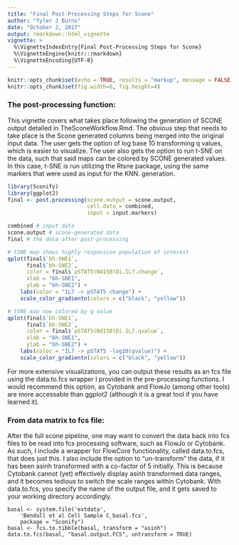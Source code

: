 ```yaml
---
title: "Final Post-Processing Steps for Scone"
author: "Tyler J Burns"
date: "October 2, 2017"
output: rmarkdown::html_vignette
vignette: >
  %\VignetteIndexEntry{Final Post-Processing Steps for Scone}
  %\VignetteEngine{knitr::rmarkdown}
  %\VignetteEncoding{UTF-8}
---
```


```r
knitr::opts_chunk$set(echo = TRUE, results = "markup", message = FALSE, warning = FALSE)
knitr::opts_chunk$set(fig.width=6, fig.height=4) 
```

### The post-processing function:  
This vignette covers what takes place following the generation of SCONE output detailed in TheSconeWorkflow.Rmd. The obvious step that needs to take place is the Scone generated columns being merged into the original input data. The user gets the option of log base 10 transforming q values, which is easier to visualize. The user also gets the option to run t-SNE on the data, such that said maps can be colored by SCONE generated values. In this case, t-SNE is run utilizing the Rtsne package, using the same markers that were used as input for the KNN. generation. 

```r
library(Sconify)
library(ggplot2)
final <- post.processing(scone.output = scone.output,
                         cell.data = combined,
                         input = input.markers)

combined # input data
scone.output # scone-generated data
final # the data after post-processing

# tSNE map shows highly responsive population of interest
qplot(final$`bh-SNE1`, 
      final$`bh-SNE2`, 
      color = final$`pSTAT5(Nd150)Di.IL7.change`, 
      xlab = "bh-SNE1",
      ylab = "bh-SNE2") + 
    labs(color = "IL7 -> pSTAT5 change") + 
    scale_color_gradientn(colors = c("black", "yellow")) 

# tSNE map now colored by q value
qplot(final$`bh-SNE1`, 
      final$`bh-SNE2`, 
      color = final$`pSTAT5(Nd150)Di.IL7.qvalue`, 
      xlab = "bh-SNE1",
      ylab = "bh-SNE2") + 
    labs(color = "IL7 -> pSTAT5 -log10(qvalue)") + 
    scale_color_gradientn(colors = c("black", "yellow"))
```

For more extensive visualizations, you can output these results as an fcs file using the data.to.fcs wrapper I provided in the pre-processing functions. I would recommend this option, as Cytobank and FlowJo (among other tools) are more accessable than ggplot2 (although it is a great tool if you have learned it).

### From data matrix to fcs file:
After the full scone pipeline, one may want to convert the data back into fcs files to be read into fcs processing software, such as FlowJo or Cytobank. As such, I include a wrapper for FlowCore functionality, called data.to.fcs, that does just this. I also include the option to "un-transform" the data, if it has been asinh transformed with a co-factor of 5 initially. This is because Cytobank cannot (yet) effectively display asinh transformed data ranges, and it becomes tedious to switch the scale ranges within Cytobank. With data.to.fcs, you specify the name of the output file, and it gets saved to your working directory accordingly.

```
basal <- system.file('extdata',
    'Bendall et al Cell Sample C_basal.fcs',
    package = "Sconify")
basal <- fcs.to.tibble(basal, transform = "asinh")
data.to.fcs(basal, "basal.output.FCS", untransform = TRUE)

```


